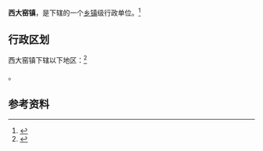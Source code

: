 {{中国乡级行政区|21/10/81/104/000}}

'''西大窑镇'''，是{{PRC admin/fullname|21/10/81/104/000|3}}下辖的一个[[乡镇|乡镇]]级行政单位。<ref>{{PRC admin/ref sgc|{{PRC admin/parent|21/10/81/104/000}}}}</ref>

== 行政区划 ==

西大窑镇下辖以下地区：<ref>{{PRC admin/ref sgc|21/10/81/104/000}}</ref>

{{PRC admin/children|21/10/81/104/000}}。

== 参考资料 ==

{{reflist}}

{{行政区划小作品}}
{{PRC admin/navcat|21/10/81/104/000}}